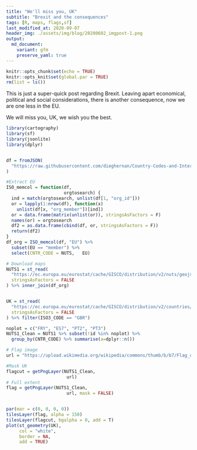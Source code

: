 ```yaml
---
title: "We'll miss you, UK"
subtitle: "Brexit and the consequences"
tags: [R, maps, flags,sf]
last_modified_at: 2020-09-07
header_img: ./assets/img/blog/20200602_imgpost-1.png
output: 
  md_document:
    variant: gfm
    preserve_yaml: true
---
```





```r
knitr::opts_chunk$set(echo = TRUE)
knitr::opts_knit$set(global.par = TRUE)
rm(list = ls())


```


This is just a super-quick post regarding Brexit. Leaving apart economical, political and social considerations, there is another consequence, now we are one less in the EU.

We will miss you, UK, we wish you the best.

```r


library(cartography)
library(sf)
library(jsonlite)
library(dplyr)


df = fromJSON(
  "https://raw.githubusercontent.com/dieghernan/Country-Codes-and-International-Organizations/master/outputs/Countrycodesfull.json"
)

#Extract EU
ISO_memcol = function(df,
                      orgtosearch) {
  ind = match(orgtosearch, unlist(df[1, "org_id"]))
  or = lapply(1:nrow(df), function(x)
    unlist(df[x, "org_member"])[ind])
  or = data.frame(matrix(unlist(or)), stringsAsFactors = F)
  names(or) = orgtosearch
  df2 = as.data.frame(cbind(df, or, stringsAsFactors = F))
  return(df2)
}
df_org = ISO_memcol(df, "EU") %>% 
  subset(EU == "member") %>% 
  select(CNTR_CODE = NUTS,   EU) 

# Download maps
NUTS1 = st_read(
  "https://ec.europa.eu/eurostat/cache/GISCO/distribution/v2/nuts/geojson/NUTS_RG_03M_2016_3035_LEVL_1.geojson",
  stringsAsFactors = FALSE
) %>% inner_join(df_org)


UK = st_read(
  "https://ec.europa.eu/eurostat/cache/GISCO/distribution/v2/countries/geojson/CNTR_RG_03M_2016_3035.geojson",
  stringsAsFactors = FALSE
) %>% filter(ISO3_CODE == "GBR")

noplot = c("FRY", "ES7", "PT2", "PT3")
NUTS1_Clean = NUTS1 %>% subset(!id %in% noplot) %>%
  group_by(CNTR_CODE) %>% summarise(a=dplyr::n())

# Flag image
url = "https://upload.wikimedia.org/wikipedia/commons/thumb/b/b7/Flag_of_Europe.svg/800px-Flag_of_Europe.svg.png"

#Mask UK
flagcut = getPngLayer(NUTS1_Clean,
                       url)
# Full extent
flag = getPngLayer(NUTS1_Clean,
                       url, mask = FALSE)


par(mar = c(0, 0, 0, 0))
tilesLayer(flag, alpha = 150)
tilesLayer(flagcut, bgalpha = 0, add = T)
plot(st_geometry(UK),
     col = "white",
     border = NA,
     add = TRUE)
```

